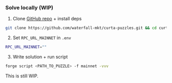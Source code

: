 ### Solve locally (WIP)

1. Clone [GitHub repo](https://github.com/waterfall-mkt/curta-puzzles) + install deps
```sh showLineNumbers={false} containerized={false}
git clone https://github.com/waterfall-mkt/curta-puzzles.git && cd curta-puzzles && forge install
```

2. Set `RPC_URL_MAINNET` in `.env`
```sh fileName=".env" showLineNumbers={false} containerized={false}
RPC_URL_MAINNET=""
```

3. Write solution + run script
```sh showLineNumbers={false} containerized={false}
forge script <PATH_TO_PUZZLE> -f mainnet -vvv
```

<div className='text-xs mt-2 leading-normal text-gray-200 px-4'>This is still WIP.</div>
